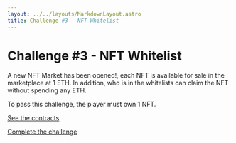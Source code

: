 ```yaml
---
layout: ../../layouts/MarkdownLayout.astro
title: Challenge #3 - NFT Whitelist
---
```


# Challenge #3 - NFT Whitelist

A new NFT Market has been opened!, each NFT is available for sale in the marketplace at 1 ETH. 
In addition, who is in the whitelists can claim the NFT without spending any ETH.

To pass this challenge, the player must own 1 NFT.

[See the contracts](https://github.com/valixconsulting/valix-ctf-playground/tree/main/contracts/nft-whitelist)

[Complete the challenge](https://github.com/valixconsulting/valix-ctf-playground/tree/main/test/nft-whitelist/nft-whitelist.challenge.ts)